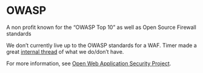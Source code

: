 
# OWASP

A non profit known for the “OWASP Top 10” as well as Open Source Firewall standards

We don’t currently live up to the OWASP standards for a WAF. Timer made a great [internal thread](https://vercel.slack.com/archives/C65QW9PN1/p1651258195424069?thread_ts=1651250796.915279&cid=C65QW9PN1) of what we do/don’t have.

For more information, see [Open Web Application Security Project](https://owasp.org/).
